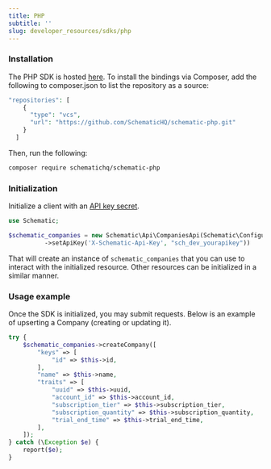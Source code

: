 ```yaml
---
title: PHP
subtitle: ''
slug: developer_resources/sdks/php
---
```



### Installation

The PHP SDK is hosted [here](https://github.com/SchematicHQ/schematic-php). To install the bindings via Composer, add the following to composer.json to list the repository as a source:

```php
"repositories": [
    {
      "type": "vcs",
      "url": "https://github.com/SchematicHQ/schematic-php.git"
    }
  ]
```

Then, run the following:

```bash
composer require schematichq/schematic-php
```

### Initialization

Initialize a client with an [API key secret](/quickstart#create-an-api-key).

```php
use Schematic;

$schematic_companies = new Schematic\Api\CompaniesApi(Schematic\Configuration::getDefaultConfiguration()
          ->setApiKey('X-Schematic-Api-Key', "sch_dev_yourapikey"))
```

That will create an instance of `schematic_companies` that you can use to interact with the initialized resource. Other resources can be initialized in a similar manner.

### Usage example

Once the SDK is initialized, you may submit requests. Below is an example of upserting a Company (creating or updating it).

```php
try {
    $schematic_companies->createCompany([
        "keys" => [
            "id" => $this->id,
        ],
        "name" => $this->name,
        "traits" => [
            "uuid" => $this->uuid,
            "account_id" => $this->account_id,
            "subscription_tier" => $this->subscription_tier,
            "subscription_quantity" => $this->subscription_quantity,
            "trial_end_time" => $this->trial_end_time,
        ],
    ]);
} catch (\Exception $e) {
    report($e);
}
```
